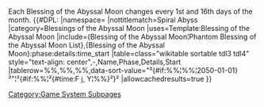 {{SpiralAbyssTabs}}
Each Blessing of the Abyssal Moon changes every 1st and 16th days of the month.
{{#DPL:
|namespace=
|nottitlematch=Spiral Abyss
|category=Blessings of the Abyssal Moon
|uses=Template:Blessing of the Abyssal Moon
|include={Blessing of the Abyssal Moon¦Phantom Blessing of the Abyssal Moon List},{Blessing of the Abyssal Moon}:phase:details:time_start
|table=class="wikitable sortable tdl3 tdl4" style="text-align: center",-,Name,Phase,Details,Start
|tablerow=%%,%%,%%,data-sort-value="²{#if:%%¦%%¦2050-01-01}²"¦²{#if:%%¦²{#time:F j&#44; Y¦%%}²}²
|allowcachedresults=true
}}

[[Category:Game System Subpages]]